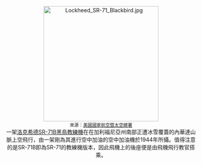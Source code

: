 <center>[[Image:Lockheed_SR-71_Blackbird.jpg|300px]]<br>
<small>來源：[[美國國家航空暨太空總署|美國國家航空暨太空總署]]</small>
<br>一架[[SR-71黑鳥式偵察機|洛克希德SR-71B黑鳥教練機]]在在加利福尼亞州南部正遭冰雪覆蓋的內華達山脈上空飛行，由一架剛為其進行空中加油的空中加油機於1944年所攝。值得注意的是SR-71B即為SR-71的教練機版本，因此飛機上的後座便是由飛機飛行教官搭乘。
</center>